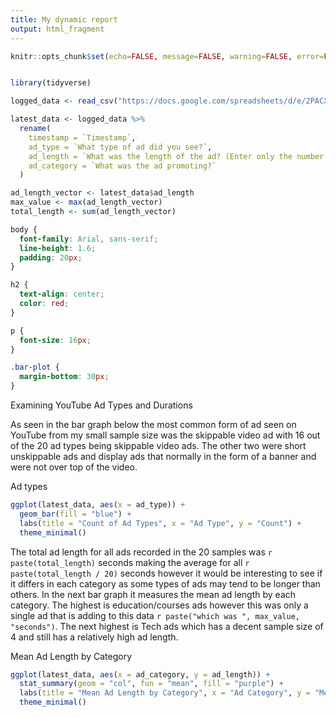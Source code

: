 ---
title: My dynamic report
output: html_fragment
---

```{r setup, include=FALSE}
knitr::opts_chunk$set(echo=FALSE, message=FALSE, warning=FALSE, error=FALSE)


library(tidyverse)

logged_data <- read_csv("https://docs.google.com/spreadsheets/d/e/2PACX-1vSs5bOiy1YFGVakqIu7065G6PInrCbpzSmvtwdYTXCRD1xFBVIbpBibxNdYpj-W6NukShJSoJTXoMSv/pub?gid=1241107398&single=true&output=csv")

latest_data <- logged_data %>%
  rename(
    timestamp = `Timestamp`,
    ad_type = `What type of ad did you see?`,
    ad_length = `What was the length of the ad? (Enter only the number in seconds)`,
    ad_category = `What was the ad promoting?`
  )

ad_length_vector <- latest_data$ad_length
max_value <- max(ad_length_vector)
total_length <- sum(ad_length_vector)


```

```{css}
body {
  font-family: Arial, sans-serif;
  line-height: 1.6;
  padding: 20px;
}

h2 {
  text-align: center;
  color: red;
}

p {
  font-size: 16px;
}

.bar-plot {
  margin-bottom: 30px;
}
```

Examining YouTube Ad Types and Durations

As seen in the bar graph below the most common form of ad seen on YouTube from my small sample size was the skippable video ad with 16 out of the 20 ad types being skippable video ads. The other two were short unskippable ads and display ads that normally in the form of a banner and were not over top of the video.

Ad types

```{r}
ggplot(latest_data, aes(x = ad_type)) +
  geom_bar(fill = "blue") +
  labs(title = "Count of Ad Types", x = "Ad Type", y = "Count") +
  theme_minimal()


```

The total ad length for all ads recorded in the 20 samples was `r paste(total_length)` seconds making the average for all `r paste(total_length / 20)` seconds however it would be interesting to see if it differs in each category as some types of ads may tend to be longer than others. In the next bar graph it measures the mean ad length by each category. The highest is education/courses ads however this was only a single ad that is adding to this data `r paste("which was ", max_value, "seconds")`. The next highest is Tech ads which has a decent sample size of 4 and still has a relatively high ad length.

Mean Ad Length by Category

```{r}
ggplot(latest_data, aes(x = ad_category, y = ad_length)) +
  stat_summary(geom = "col", fun = "mean", fill = "purple") +
  labs(title = "Mean Ad Length by Category", x = "Ad Category", y = "Mean Length (seconds)") +
  theme_minimal()
```

